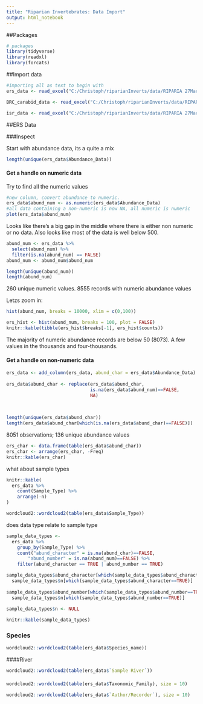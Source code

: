 ```yaml
---
title: "Riparian Invertebrates: Data Import"
output: html_notebook
---
```


##Packages
```r
# packages
library(tidyverse)
library(readxl)
library(forcats)
```

##Import data 
```r
#importing all as text to begin with
ers_data <- read_excel("C:/Christoph/riparianInverts/data/RIPARIA 27March2015.xlsx", sheet = 1, col_types = "text")

BRC_carabid_data <- read_excel("C:/Christoph/riparianInverts/data/RIPARIA 27March2015.xlsx", sheet = 2, col_types = "text")

isr_data <- read_excel("C:/Christoph/riparianInverts/data/RIPARIA 27March2015.xlsx", sheet = 3, col_types = "text")
```


##ERS Data

###Inspect

Start with abundance data, its a quite a mix
```r
length(unique(ers_data$Abundance_Data))
```

#### Get a handle on numeric data

Try to find all the numeric values
```r
#new column, convert abundance to numeric. 
ers_data$abund_num <- as.numeric(ers_data$Abundance_Data)
#all data containing a non-numeric is now NA, all numeric is numeric
plot(ers_data$abund_num)
```

Looks like there's a big gap in the middle where there is either non numeric or no data. Also looks like most of the data is well below 500.  

```r
abund_num <- ers_data %>% 
  select(abund_num) %>%  
  filter(is.na(abund_num) == FALSE) 
abund_num <- abund_num$abund_num

length(unique(abund_num))
length(abund_num)
```
260 unique numeric values.  8555 records with numeric abundance values


Letzs zoom in: 
```r
hist(abund_num, breaks = 10000, xlim = c(0,100))
```


```r
ers_hist <- hist(abund_num, breaks = 100, plot = FALSE)
knitr::kable(tibble(ers_hist$breaks[-1], ers_hist$counts))
```

The majority of numeric abundance records are below 50 (8073).  A few values in the thousands and four-thousands.  

#### Get a handle on non-numeric data

```r
ers_data <- add_column(ers_data, abund_char = ers_data$Abundance_Data) 
  
ers_data$abund_char <- replace(ers_data$abund_char, 
                               is.na(ers_data$abund_num)==FALSE, 
                               NA)
  
  
```




```r
length(unique(ers_data$abund_char))
length(ers_data$abund_char[which(is.na(ers_data$abund_char)==FALSE)])
```
8051 observations; 136 unique abundance values


```r
ers_char <- data.frame(table(ers_data$abund_char))
ers_char <- arrange(ers_char, -Freq)
knitr::kable(ers_char)
```


what about sample types
```r
knitr::kable(
  ers_data %>%
    count(Sample_Type) %>%
    arrange(-n)
)
```


```r
wordcloud2::wordcloud2(table(ers_data$Sample_Type))
```

does data type relate to sample type
```r
sample_data_types <-
  ers_data %>%
    group_by(Sample_Type) %>%
    count("abund_character" = is.na(abund_char)==FALSE, 
        "abund_number" = is.na(abund_num)==FALSE) %>% 
    filter(abund_character == TRUE | abund_number == TRUE) 

sample_data_types$abund_character[which(sample_data_types$abund_character==TRUE)] <- 
  sample_data_types$n[which(sample_data_types$abund_character==TRUE)]
  
sample_data_types$abund_number[which(sample_data_types$abund_number==TRUE)] <- 
  sample_data_types$n[which(sample_data_types$abund_number==TRUE)]
  
sample_data_types$n <- NULL

knitr::kable(sample_data_types)
```


### Species

```r
wordcloud2::wordcloud2(table(ers_data$Species_name))
```

####River

```r
wordcloud2::wordcloud2(table(ers_data$`Sample River`))
```

####

```r
wordcloud2::wordcloud2(table(ers_data$Taxonomic_Family), size = 10)
```


```r
wordcloud2::wordcloud2(table(ers_data$`Author/Recorder`), size = 10)
```




